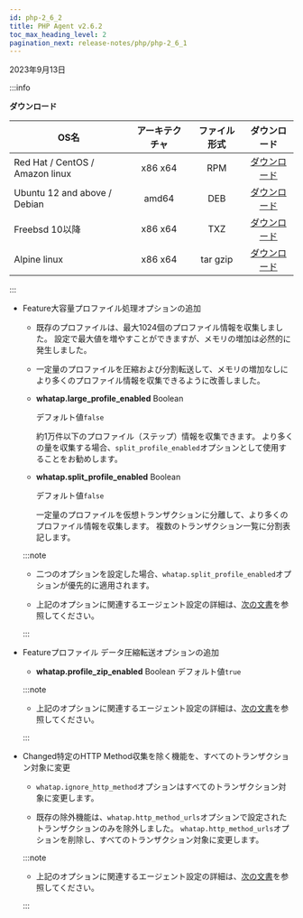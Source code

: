 ```yaml
---
id: php-2_6_2
title: PHP Agent v2.6.2
toc_max_heading_level: 2
pagination_next: release-notes/php/php-2_6_1
---
```


2023年9月13日

:::info

**ダウンロード**

| OS名                             | アーキテクチャ |  ファイル形式  |                                    ダウンロード                                    |
| ------------------------------- | :-----: | :------: | :--------------------------------------------------------------------------: |
| Red Hat / CentOS / Amazon linux | x86 x64 |    RPM   | [ダウンロード](https://repo.whatap.io/centos/6/x86_64/whatap-php-2.6-2.x86_64.rpm) |
| Ubuntu 12 and above / Debian    |  amd64  |    DEB   |  [ダウンロード](https://repo.whatap.io/debian/unstable/whatap-php_2.6.2_amd64.deb) |
| Freebsd 10以降                    | x86 x64 |    TXZ   |       [ダウンロード](https://repo.whatap.io/freebsd/10/whatap-php-2.6.2.txz)       |
| Alpine linux                    | x86 x64 | tar gzip |    [ダウンロード](https://repo.whatap.io/alpine/x86_64/whatap-php-2.6.2.tar.gz)    |

:::

- <Status>Feature</Status>大容量プロファイル処理オプションの追加

  - 既存のプロファイルは、最大1024個のプロファイル情報を収集しました。 設定で最大値を増やすことができますが、メモリの増加は必然的に発生しました。

  - 一定量のプロファイルを圧縮および分割転送して、メモリの増加なしにより多くのプロファイル情報を収集できるように改善しました。

  - **whatap.large_profile_enabled** <span class='type'>Boolean</span>

    デフォルト値`false`

    約1万件以下のプロファイル（ステップ）情報を収集できます。 より多くの量を収集する場合、`split_profile_enabled`オプションとして使用することをお勧めします。

  - **whatap.split_profile_enabled** <span class='type'>Boolean</span>

    デフォルト値`false`

    一定量のプロファイルを仮想トランザクションに分離して、より多くのプロファイル情報を収集します。 複数のトランザクション一覧に分割表記します。

  :::note

  - 二つのオプションを設定した場合、`whatap.split_profile_enabled`オプションが優先的に適用されます。

  - 上記のオプションに関連するエージェント設定の詳細は、[次の文書](../../php/agent-transaction#php-trs-trc)を参照してください。

  :::

- <Status>Feature</Status>プロファイル データ圧縮転送オプションの追加

  - **whatap.profile_zip_enabled** <span class='type'>Boolean</span> デフォルト値`true`

  :::note 

  - 上記のオプションに関連するエージェント設定の詳細は、[次の文書](../../php/agent-transaction#php-trs-trc)を参照してください。

  :::

<!---->

- <Status>Changed</Status>特定のHTTP Method収集を除く機能を、すべてのトランザクション対象に変更

  - `whatap.ignore_http_method`オプションはすべてのトランザクション対象に変更します。

  - 既存の除外機能は、`whatap.http_method_urls`オプションで設定されたトランザクションのみを除外しました。 `whatap.http_method_urls`オプションを削除し、すべてのトランザクション対象に変更します。

  :::note

  - 上記のオプションに関連するエージェント設定の詳細は、[次の文書](../../php/agent-transaction#php-track-http-trs)を参照してください。

  :::
